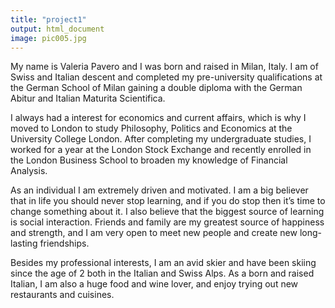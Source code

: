 ```yaml
---
title: "project1"
output: html_document
image: pic005.jpg
---
```


My name is Valeria Pavero and I was born and raised in Milan, Italy. I am of Swiss and Italian descent and completed my pre-university qualifications at the German School of Milan gaining a double diploma with the German Abitur and Italian Maturita Scientifica. 

I always had a interest for economics and current affairs, which is why I moved to London to study Philosophy, Politics and Economics at the University College London. After completing my undergraduate studies, I worked for a year at the London Stock Exchange and recently enrolled in the London Business School to broaden my knowledge of Financial Analysis. 

As an individual I am extremely driven and motivated. I am a big believer that in life you should never stop learning, and if you do stop then it’s time to change something about it. I also believe that the biggest source of learning is social interaction. Friends and family are my greatest source of happiness and strength, and I am very open to meet new people and create new long-lasting friendships. 

Besides my professional interests, I am an avid skier and have been skiing since the age of 2 both in the Italian and Swiss Alps. As a born and raised Italian, I am also a huge food and wine lover, and enjoy trying out new restaurants and cuisines.